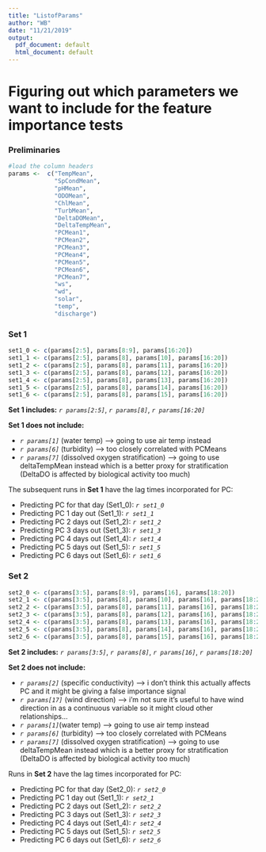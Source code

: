 ```yaml
---
title: "ListofParams"
author: "WB"
date: "11/21/2019"
output:
  pdf_document: default
  html_document: default
---
```


# Figuring out which parameters we want to include for the feature importance tests

### Preliminaries 

```r
#load the column headers
params <-  c("TempMean", 
             "SpCondMean", 
             "pHMean", 
             "ODOMean", 
             "ChlMean", 
             "TurbMean", 
             "DeltaDOMean", 
             "DeltaTempMean",
             "PCMean1", 
             "PCMean2",
             "PCMean3",
             "PCMean4", 
             "PCMean5", 
             "PCMean6",
             "PCMean7",
             "ws",
             "wd",
             "solar",
             "temp",
             "discharge")
```

### Set 1  

```r

set1_0 <- c(params[2:5], params[8:9], params[16:20])
set1_1 <- c(params[2:5], params[8], params[10], params[16:20])
set1_2 <- c(params[2:5], params[8], params[11], params[16:20])
set1_3 <- c(params[2:5], params[8], params[12], params[16:20])
set1_4 <- c(params[2:5], params[8], params[13], params[16:20])
set1_5 <- c(params[2:5], params[8], params[14], params[16:20])
set1_6 <- c(params[2:5], params[8], params[15], params[16:20])

```


**Set 1 includes:** *`r params[2:5]`*, *`r params[8]`*, *`r params[16:20]`*

**Set 1 does not include:**

- *`r params[1]`* (water temp) --> going to use air temp instead
- *`r params[6]`* (turbidity) --> too closely correlated with PCMeans
- *`r params[7]`* (dissolved oxygen stratification) --> going to use deltaTempMean instead which is a better proxy for stratification (DeltaDO is affected by biological activity too much)

The subsequent runs in **Set 1** have the lag times incorporated for PC: 

- Predicting PC for that day (Set1_0): *`r set1_0`*
- Predicting PC 1 day out (Set1_1): *`r set1_1`*
- Predicting PC 2 days out (Set1_2): *`r set1_2`*
- Predicting PC 3 days out (Set1_3): *`r set1_3`*
- Predicting PC 4 days out (Set1_4): *`r set1_4`*
- Predicting PC 5 days out (Set1_5): *`r set1_5`*
- Predicting PC 6 days out (Set1_6): *`r set1_6`*

### Set 2

```r

set2_0 <- c(params[3:5], params[8:9], params[16], params[18:20])
set2_1 <- c(params[3:5], params[8], params[10], params[16], params[18:20])
set2_2 <- c(params[3:5], params[8], params[11], params[16], params[18:20])
set2_3 <- c(params[3:5], params[8], params[12], params[16], params[18:20])
set2_4 <- c(params[3:5], params[8], params[13], params[16], params[18:20])
set2_5 <- c(params[3:5], params[8], params[14], params[16], params[18:20])
set2_6 <- c(params[3:5], params[8], params[15], params[16], params[18:20])

```


**Set 2 includes:** *`r params[3:5]`*, *`r params[8]`*, *`r params[16]`*, *`r params[18:20]`*

**Set 2 does not include:**

- *`r params[2]`* (specific conductivity) --> i don't think this actually affects PC and it might be giving a false importance signal
- *`r params[17]`* (wind direction) --> i'm not sure it's useful to have wind direction in as a continuous variable so it might cloud other relationships...
- *`r params[1]`*(water temp) --> going to use air temp instead
- *`r params[6]`* (turbidity) --> too closely correlated with PCMeans
- *`r params[7]`* (dissolved oxygen stratification) --> going to use deltaTempMean instead which is a better proxy for stratification (DeltaDO is affected by biological activity too much)


Runs in **Set 2** have the lag times incorporated for PC: 

- Predicting PC for that day (Set2_0): *`r set2_0`*
- Predicting PC 1 day out (Set1_1): *`r set2_1`*
- Predicting PC 2 days out (Set1_2): *`r set2_2`*
- Predicting PC 3 days out (Set1_3): *`r set2_3`*
- Predicting PC 4 days out (Set1_4): *`r set2_4`*
- Predicting PC 5 days out (Set1_5): *`r set2_5`*
- Predicting PC 6 days out (Set1_6): *`r set2_6`*